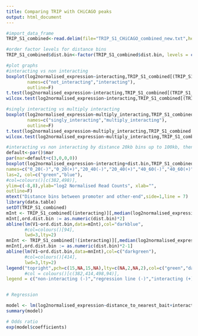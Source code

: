 ```yaml
---
title: Comparing TRIP with CHiCAGO peaks
output: html_document
---
```


```r
#import_data_frame
TRIP_S1_combined<-read.delim(file="TRIP_S1_CHiCAGO_combined_new.txt",header=T,quote="")

#order factor levels for distance bins
TRIP_S1_combined$dist.bin<-factor(TRIP_S1_combined$dist.bin, levels = c("(0,2e+04]","(2e+04,4e+04]","(4e+04,6e+04]","(6e+04,8e+04]","(8e+04,1e+05]","(1e+05,1.5e+06]"))

#plot graphs
#interacting vs non interacting
boxplot(log2normalised_expression~interacting,TRIP_S1_combined[(TRIP_S1_combined$captured==F),],
        names=c("not_interacting","interacting"),
        outline=F)
t.test(log2normalised_expression~interacting,TRIP_S1_combined[(TRIP_S1_combined$captured==F),])
wilcox.test(log2normalised_expression~interacting,TRIP_S1_combined[(TRIP_S1_combined$captured==F),])

#singly interacting vs multiply interacting
boxplot(log2normalised_expression~multiply_interacting,TRIP_S1_combined[(TRIP_S1_combined$captured==F & TRIP_S1_combined$interacting==T),],
        names=c("singly_interacting","multiply_interacting"),
        outline=F)
t.test(log2normalised_expression~multiply_interacting,TRIP_S1_combined[(TRIP_S1_combined$captured==F & TRIP_S1_combined$interacting==T),])
wilcox.test(log2normalised_expression~multiply_interacting,TRIP_S1_combined[(TRIP_S1_combined$captured==F & TRIP_S1_combined$interacting==T),])

#interacting vs non interacting by distance 20kb bins up to 100kb, then >100kb combined
default<-par()$mar
par(mar=default+c(3,0,0,0))
boxplot(log2normalised_expression~interacting+dist.bin,TRIP_S1_combined[(TRIP_S1_combined$captured==F),],
names=c("0_20(-)","0_20(+)","20_40(-)","20_40(+)","40_60(-)","40_60(+)","60_80(-)","60_80(+)","80_100(-)","80_100(+)",">100(-)",">100(+)"),
las=2, col=c("green","blue"),
#col=colours()[c(382,498)],
ylim=c(-8,8),ylab="log2 Normalised Read Counts", xlab="",
outline=F)
mtext("Distance bins between promoter and other-end",side=1,line = 7)
library(data.table)
setDT(TRIP_S1_combined)
mInt <- TRIP_S1_combined[(interacting)][,median(log2normalised_expression),by=dist.bin]
mInt[,ord.dist.bin := as.numeric(dist.bin)*2]
abline(lm(V1~ord.dist.bin,data=mInt),col="darkblue",
       #col=colours()[94],
       lwd=3,lty=2)
mnInt <- TRIP_S1_combined[!(interacting)][,median(log2normalised_expression),by=dist.bin]
mnInt[,ord.dist.bin := as.numeric(dist.bin)*2-1]
abline(lm(V1~ord.dist.bin,data=mnInt),col=c("darkgreen"),
       #col=colours()[414],
       lwd=3,lty=2)
legend("topright",pch=c(15,NA,15,NA),lty=c(NA,2,NA,2),col=c("green","darkgreen","blue","darkblue"),
       #col = colours()[c(382,414,498,94)],
legend = c("non-interacting (-)","regression line (-)","interacting (+)","regression line (+)"),title="HindIII fragments:")


# Regression

model <- lm(log2normalised_expression~distance_to_nearest_bait+interacting, data=TRIP_S1_combined)
summary(model)

# Odds ratio
exp(model$coefficients)


```
